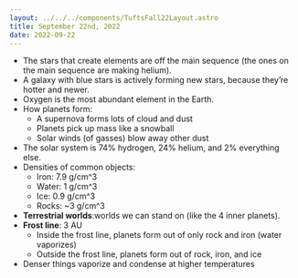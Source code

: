 ```yaml
---
layout: ../../../components/TuftsFall22Layout.astro
title: September 22nd, 2022
date: 2022-09-22
---
```


- The stars that create elements are off the main sequence (the ones on the main sequence are making helium). 
- A galaxy with blue stars is actively forming new stars, because they’re hotter and newer. 
- Oxygen is the most abundant element in the Earth. 
- How planets form: 
	- A supernova forms lots of cloud and dust
	- Planets pick up mass like a snowball
	- Solar winds (of gasses) blow away other dust
- The solar system is 74% hydrogen, 24% helium, and 2% everything else. 
- Densities of common objects: 
	- Iron: 7.9 g/cm^3
	- Water: 1 g/cm^3
	- Ice: 0.9 g/cm^3
	- Rocks: ~3 g/cm^3
- **Terrestrial worlds**:worlds we can stand on (like the 4 inner planets). 
- **Frost line**: 3 AU
	- Inside the frost line, planets form out of only rock and iron (water vaporizes)
	- Outside the frost line, planets form out of rock, iron, and ice
- Denser things vaporize and condense at higher temperatures
